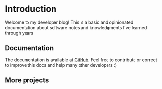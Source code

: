 # Introduction
 
Welcome to my developer blog! This is a basic and opinionated documentation about software notes and knowledgments I've learned through years

## Documentation

The documentation is available at [GitHub](https://github.com/gdomenech98/blog). Feel free to contribute or correct to improve this docs and help many other developers :)

## More projects


<Cards>
  <Card icon="👋" title=" Portfolio" target="_blank" href="https://me.gdomenech.com" />
  <Card icon="🪐" title=" Universe" target="_blank" href="https://universe.gdomenech.com" />
  <Card icon="💡" title=" Blog" target="_blank" href="https://github.com/gdomenech98/blog" />
  <Card icon="🧑‍💻" title=" TS-Playground" target="_blank" href="https://github.com/gdomenech98/ts-playground" />
  <Card icon="🐳" title=" Full Stack Starter (Docker)" target="_blank" href="https://github.com/gdomenech98/fullstack-dockerized" />
  <Card icon="🦑" title=" Full Stack Starter (NodeJS)" target="_blank" href="https://github.com/gdomenech98/fullstack-starter" />
</Cards>
